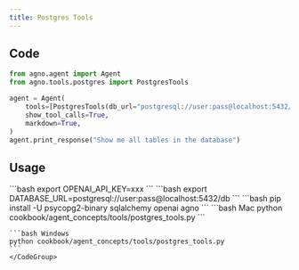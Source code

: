 ```yaml
---
title: Postgres Tools
---
```


## Code

```python cookbook/agent_concepts/tools/postgres_tools.py
from agno.agent import Agent
from agno.tools.postgres import PostgresTools

agent = Agent(
    tools=[PostgresTools(db_url="postgresql://user:pass@localhost:5432/db")],
    show_tool_calls=True,
    markdown=True,
)
agent.print_response("Show me all tables in the database")
```

## Usage

<Steps>
  <Snippet file="create-venv-step.mdx" />

  <Step title="Set your API key">
    ```bash
    export OPENAI_API_KEY=xxx
    ```
  </Step>

  <Step title="Set your database URL">
    ```bash
    export DATABASE_URL=postgresql://user:pass@localhost:5432/db
    ```
  </Step>

  <Step title="Install libraries">
    ```bash
    pip install -U psycopg2-binary sqlalchemy openai agno
    ```
  </Step>

  <Step title="Run Agent">
    <CodeGroup>
    ```bash Mac
    python cookbook/agent_concepts/tools/postgres_tools.py
    ```

    ```bash Windows
    python cookbook/agent_concepts/tools/postgres_tools.py
    ```
    </CodeGroup>
  </Step>
</Steps>